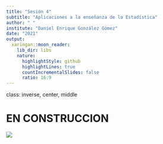 ```yaml
---
title: "Sesión 4"
subtitle: "Aplicaciones a la enseñanza de la Estadística"
author: " "
institute: "Daniel Enrique González Gómez"
date: "2021"
output:
  xaringan::moon_reader:
    lib_dir: libs
    nature:
      highlightStyle: github
      highlightLines: true
      countIncrementalSlides: false
      ratio: 16:9
---
```

class: inverse, center, middle

# EN CONSTRUCCION 
![](img/enconstruccion3.gif)

